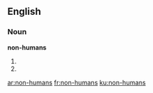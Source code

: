==English==

===Noun===
'''non-humans'''

# {{plural of|non-human}}
# {{alternative spelling of|nonhumans}}

[[ar:non-humans]]
[[fr:non-humans]]
[[ku:non-humans]]